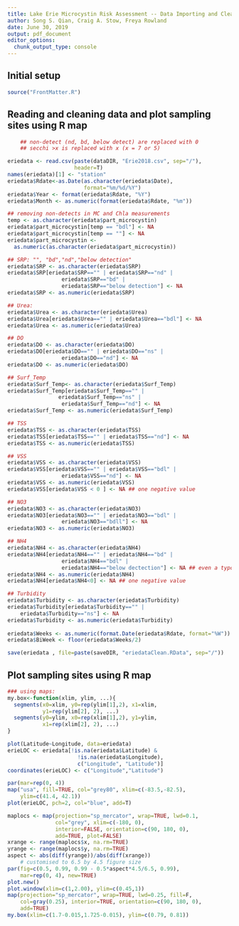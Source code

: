 ```yaml
---
title: Lake Erie Microcystin Risk Assessment -- Data Importing and Cleaning
author: Song S. Qian, Craig A. Stow, Freya Rowland
date: June 30, 2019
output: pdf_document
editor_options: 
  chunk_output_type: console
---
```


## Initial setup
```r
source("FrontMatter.R")
```

## Reading and cleaning data and plot sampling sites using R map
```r
    ## non-detect (nd, bd, below detect) are replaced with 0
    ## secchi >x is replaced with x (x = 7 or 5)

eriedata <- read.csv(paste(dataDIR, "Erie2018.csv", sep="/"), 
                     header=T)
names(eriedata)[1] <- "station"
eriedata$Rdate<-as.Date(as.character(eriedata$Date), 
                        format="%m/%d/%Y")
eriedata$Year <- format(eriedata$Rdate, "%Y")
eriedata$Month <- as.numeric(format(eriedata$Rdate, "%m"))

## removing non-detects in MC and Chla measurements
temp <- as.character(eriedata$part_microcystin)
eriedata$part_microcystin[temp == "bdl"] <- NA
eriedata$part_microcystin[temp == ""] <- NA
eriedata$part_microcystin <- 
  as.numeric(as.character(eriedata$part_microcystin))

## SRP: "", "bd","nd","below detection"
eriedata$SRP <- as.character(eriedata$SRP)
eriedata$SRP[eriedata$SRP=="" | eriedata$SRP=="nd" |
                 eriedata$SRP=="bd" |
                 eriedata$SRP=="below detection"] <- NA
eriedata$SRP <- as.numeric(eriedata$SRP)

## Urea: 
eriedata$Urea <- as.character(eriedata$Urea)
eriedata$Urea[eriedata$Urea=="" | eriedata$Urea=="bdl"] <- NA
eriedata$Urea <- as.numeric(eriedata$Urea)

## DO
eriedata$DO <- as.character(eriedata$DO)
eriedata$DO[eriedata$DO=="" | eriedata$DO=="ns" |
                 eriedata$DO=="nd"] <- NA
eriedata$DO <- as.numeric(eriedata$DO)

## Surf_Temp
eriedata$Surf_Temp<- as.character(eriedata$Surf_Temp)
eriedata$Surf_Temp[eriedata$Surf_Temp=="" |
                eriedata$Surf_Temp=="ns" |
                 eriedata$Surf_Temp=="nd"] <- NA
eriedata$Surf_Temp <- as.numeric(eriedata$Surf_Temp)

## TSS
eriedata$TSS <- as.character(eriedata$TSS)
eriedata$TSS[eriedata$TSS=="" | eriedata$TSS=="nd"] <- NA
eriedata$TSS <- as.numeric(eriedata$TSS)

## VSS
eriedata$VSS <- as.character(eriedata$VSS)
eriedata$VSS[eriedata$VSS=="" | eriedata$VSS=="bdl" |
                 eriedata$VSS=="nd"] <- NA
eriedata$VSS <- as.numeric(eriedata$VSS)
eriedata$VSS[eriedata$VSS < 0 ] <- NA ## one negative value

## NO3
eriedata$NO3 <- as.character(eriedata$NO3)
eriedata$NO3[eriedata$NO3=="" | eriedata$NO3=="bdl" |
                 eriedata$NO3=="bdll"] <- NA
eriedata$NO3 <- as.numeric(eriedata$NO3)

## NH4
eriedata$NH4 <- as.character(eriedata$NH4)
eriedata$NH4[eriedata$NH4=="" | eriedata$NH4=="bd" |
                 eriedata$NH4=="bdl" |
                 eriedata$NH4=="below dectection"] <- NA ## even a typo!!!
eriedata$NH4 <- as.numeric(eriedata$NH4)
eriedata$NH4[eriedata$NH4<0] <- NA ## one negative value

## Turbidity
eriedata$Turbidity <- as.character(eriedata$Turbidity)
eriedata$Turbidity[eriedata$Turbidity=="" |
    eriedata$Turbidity=="ns"] <- NA
eriedata$Turbidity <- as.numeric(eriedata$Turbidity)
    
eriedata$Weeks <- as.numeric(format.Date(eriedata$Rdate, format="%W"))
eriedata$BiWeek <- floor(eriedata$Weeks/2)

save(eriedata , file=paste(saveDIR, "eriedataClean.RData", sep="/"))
```

## Plot sampling sites using R map
```r
### using maps:
my.box<-function(xlim, ylim, ...){
  segments(x0=xlim, y0=rep(ylim[1],2), x1=xlim, 
           y1=rep(ylim[2], 2), ...)
  segments(y0=ylim, x0=rep(xlim[1],2), y1=ylim, 
           x1=rep(xlim[2], 2), ...)
}

plot(Latitude~Longitude, data=eriedata)
erieLOC <- eriedata[!is.na(eriedata$Latitude) & 
                      !is.na(eriedata$Longitude),
                      c("Longitude", "Latitude")]
coordinates(erieLOC) <- c("Longitude","Latitude")

par(mar=rep(0, 4))
map("usa", fill=TRUE, col="grey80", xlim=c(-83.5,-82.5),
    ylim=c(41.4, 42.1))
plot(erieLOC, pch=2, col="blue", add=T)

maplocs <- map(projection="sp_mercator", wrap=TRUE, lwd=0.1,
               col="grey", xlim=c(-180, 0),
               interior=FALSE, orientation=c(90, 180, 0), 
               add=TRUE, plot=FALSE)
xrange <- range(maplocs$x, na.rm=TRUE)
yrange <- range(maplocs$y, na.rm=TRUE)
aspect <- abs(diff(yrange))/abs(diff(xrange))
    # customised to 6.5 by 4.5 figure size
par(fig=c(0.5, 0.99, 0.99 - 0.5*aspect*4.5/6.5, 0.99),
    mar=rep(0, 4), new=TRUE)
plot.new()
plot.window(xlim=c(1,2.00), ylim=c(0.45,1))
map(projection="sp_mercator", wrap=TRUE, lwd=0.25, fill=F,
    col=gray(0.25), interior=TRUE, orientation=c(90, 180, 0),
    add=TRUE)
my.box(xlim=c(1.7-0.015,1.725-0.015), ylim=c(0.79, 0.81))

```

